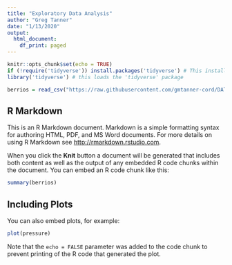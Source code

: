 ---
title: "Exploratory Data Analysis"
author: "Greg Tanner"
date: "1/13/2020"
output:
  html_document:
    df_print: paged
---

```{r setup, include=FALSE}
knitr::opts_chunk$set(echo = TRUE)
if (!require('tidyverse')) install.packages('tidyverse') # This installs the 'tidyverse' package if it is not already installed 
library('tidyverse') # this loads the 'tidyverse' package

berrios = read_csv("https://raw.githubusercontent.com/gmtanner-cord/DATA318/master/Original%20Data/savant_data_2019_Berrios.csv")
```

## R Markdown

This is an R Markdown document. Markdown is a simple formatting syntax for authoring HTML, PDF, and MS Word documents. For more details on using R Markdown see <http://rmarkdown.rstudio.com>.

When you click the **Knit** button a document will be generated that includes both content as well as the output of any embedded R code chunks within the document. You can embed an R code chunk like this:

```{r cars}
summary(berrios)
```

## Including Plots

You can also embed plots, for example:

```{r pressure, echo=FALSE}
plot(pressure)
```

Note that the `echo = FALSE` parameter was added to the code chunk to prevent printing of the R code that generated the plot.
